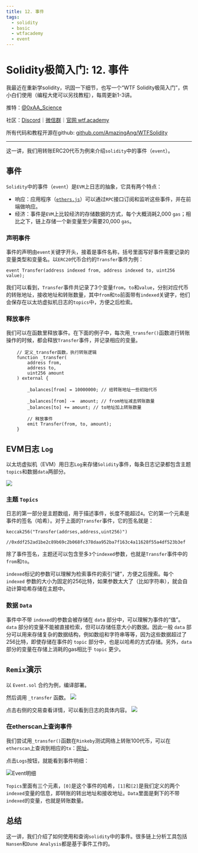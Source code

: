 ```yaml
---
title: 12. 事件
tags:
  - solidity
  - basic
  - wtfacademy
  - event
---
```



# Solidity极简入门: 12. 事件

<QuizProgress courseId={SOLIDITY_COURSE_ID} lessonId={SOLIDITY_BASIC_LESSON_ID_12}></QuizProgress>

我最近在重新学solidity，巩固一下细节，也写一个“WTF Solidity极简入门”，供小白们使用（编程大佬可以另找教程），每周更新1-3讲。

推特：[@0xAA_Science](https://twitter.com/0xAA_Science)

社区：[Discord](https://discord.wtf.academy)｜[微信群](https://docs.google.com/forms/d/e/1FAIpQLSe4KGT8Sh6sJ7hedQRuIYirOoZK_85miz3dw7vA1-YjodgJ-A/viewform?usp=sf_link)｜[官网 wtf.academy](https://wtf.academy)

所有代码和教程开源在github: [github.com/AmazingAng/WTFSolidity](https://github.com/AmazingAng/WTFSolidity)

-----

这一讲，我们用转账ERC20代币为例来介绍`solidity`中的事件（`event`）。

## 事件
`Solidity`中的事件（`event`）是`EVM`上日志的抽象，它具有两个特点：

- 响应：应用程序（[`ethers.js`](https://learnblockchain.cn/docs/ethers.js/api-contract.html#id18)）可以通过`RPC`接口订阅和监听这些事件，并在前端做响应。
- 经济：事件是`EVM`上比较经济的存储数据的方式，每个大概消耗2,000 `gas`；相比之下，链上存储一个新变量至少需要20,000 `gas`。

### 声明事件
事件的声明由`event`关键字开头，接着是事件名称，括号里面写好事件需要记录的变量类型和变量名。以`ERC20`代币合约的`Transfer`事件为例：
```solidity
event Transfer(address indexed from, address indexed to, uint256 value);
```
我们可以看到，`Transfer`事件共记录了3个变量`from`，`to`和`value`，分别对应代币的转账地址，接收地址和转账数量，其中`from`和`to`前面带有`indexed`关键字，他们会保存在以太坊虚拟机日志的`topics`中，方便之后检索。

### 释放事件
我们可以在函数里释放事件。在下面的例子中，每次用`_transfer()`函数进行转账操作的时候，都会释放`Transfer`事件，并记录相应的变量。
```solidity
    // 定义_transfer函数，执行转账逻辑
    function _transfer(
        address from,
        address to,
        uint256 amount
    ) external {

        _balances[from] = 10000000; // 给转账地址一些初始代币

        _balances[from] -=  amount; // from地址减去转账数量
        _balances[to] += amount; // to地址加上转账数量

        // 释放事件
        emit Transfer(from, to, amount);
    }
```

## EVM日志 `Log`

以太坊虚拟机（EVM）用日志`Log`来存储`Solidity`事件，每条日志记录都包含主题`topics`和数据`data`两部分。

![](img/12-3.png)

### 主题 `Topics`

日志的第一部分是主题数组，用于描述事件，长度不能超过`4`。它的第一个元素是事件的签名（哈希）。对于上面的`Transfer`事件，它的签名就是：
```solidity
keccak256("Transfer(addrses,address,uint256)")

//0xddf252ad1be2c89b69c2b068fc378daa952ba7f163c4a11628f55a4df523b3ef
```
除了事件签名，主题还可以包含至多`3`个`indexed`参数，也就是`Transfer`事件中的`from`和`to`。

`indexed`标记的参数可以理解为检索事件的索引“键”，方便之后搜索。每个 `indexed` 参数的大小为固定的256比特，如果参数太大了（比如字符串），就会自动计算哈希存储在主题中。

### 数据 `Data`

事件中不带 `indexed`的参数会被存储在 `data` 部分中，可以理解为事件的“值”。`data` 部分的变量不能被直接检索，但可以存储任意大小的数据。因此一般 `data` 部分可以用来存储复杂的数据结构，例如数组和字符串等等，因为这些数据超过了256比特，即使存储在事件的 `topic` 部分中，也是以哈希的方式存储。另外，`data` 部分的变量在存储上消耗的gas相比于 `topic` 更少。

## `Remix`演示
以 `Event.sol` 合约为例，编译部署。

然后调用 `_transfer` 函数。
![](img/12-1.jpg)

点击右侧的交易查看详情，可以看到日志的具体内容。
![](img/12-2.jpg)

### 在etherscan上查询事件
我们尝试用`_transfer()`函数在`Rinkeby`测试网络上转账100代币，可以在`etherscan`上查询到相应的`tx`：[网址](https://rinkeby.etherscan.io/tx/0x8cf87215b23055896d93004112bbd8ab754f081b4491cb48c37592ca8f8a36c7)。

点击`Logs`按钮，就能看到事件明细：

![Event明细](https://images.mirror-media.xyz/publication-images/gx6_wDMYEl8_Gc_JkTIKn.png?height=980&width=1772)

`Topics`里面有三个元素，`[0]`是这个事件的哈希，`[1]`和`[2]`是我们定义的两个`indexed`变量的信息，即转账的转出地址和接收地址。`Data`里面是剩下的不带`indexed`的变量，也就是转账数量。

## 总结
这一讲，我们介绍了如何使用和查询`solidity`中的事件。很多链上分析工具包括`Nansen`和`Dune Analysis`都是基于事件工作的。

<QuizForm courseId={SOLIDITY_COURSE_ID} lessonId={SOLIDITY_BASIC_LESSON_ID_12}></QuizForm>